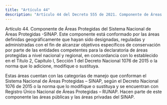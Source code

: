 ```yaml
---
title: "Artículo 44"
description: "Artículo 44 del Decreto 555 de 2021. Componente de Áreas Protegidas del Sistema Nacional de Áreas Protegidas -SINAP."
---
```


Artículo 44. Componente de Áreas Protegidas del Sistema Nacional de Áreas Protegidas -SINAP. Este componente está conformado por las áreas definidas geográficamente que hayan sido designadas, reguladas y administradas con el fin de alcanzar objetivos específicos de conservación por parte de las entidades competentes para la declaratoria de áreas protegidas a nivel nacional y regional, en concordancia con lo establecido en el Título 2, Capítulo I, Sección 1 del Decreto Nacional 1076 de 2015 o la norma que lo adicione, modifique o sustituya.
 
Estas áreas cuentan con las categorías de manejo que conforman el Sistema Nacional de Áreas Protegidas – SINAP, según el Decreto Nacional 1076 de 2015 o la norma que lo modifique o sustituya y se encuentran con Registro Único Nacional de Áreas Protegidas – RUNAP. Hacen parte de este componente las áreas públicas y las áreas privadas del SINAP.